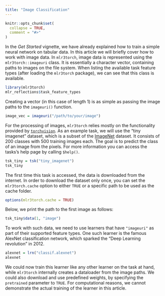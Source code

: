 ```yaml
---
title: "Image Classification"
---
```


```r
knitr::opts_chunk$set(
  collapse = TRUE,
  comment = "#>"
)
```

In the *Get Started* vignette, we have already explained how to train a simple neural network on tabular data.
In this article we will briefly cover how to work with image data.
In `mlr3torch`, image data is represented using the `mlr3torch::imageuri` class.
It is essentially a character vector, containing paths to images on the file system.
When listing the available task feature types (after loading the `mlr3torch` package), we can see that this class is available.

```r
library(mlr3torch)
mlr_reflections$task_feature_types
```

Creating a vector (in this case of length 1) is as simple as passing the image paths to the `imageuri()` function.

```r
image_vec = imageuri("/path/to/your/image")
```

For the processing of images, `mlr3torch` relies mostly on the functionality provided by [`torchvision`](https://github.com/mlverse/torchvision).
As an example task, we will use the "tiny imagenet" dataset, which is a subset of the [ImageNet](http://www.image-net.org/) dataset.
It consists of 200 classes with 500 training images each.
The goal is to predict the class of an image from the pixels.
For more information you can access the tasks's help page by calling `$help()`.

```r
tsk_tiny = tsk("tiny_imagenet")
tsk_tiny
```

The first time this task is accessed, the data is downloaded from the internet.
In order to download the dataset only once, you can set the `mlr3torch.cache` option to either `TRUE` or a specific path to be used as the cache folder.

```r
options(mlr3torch.cache = TRUE)
```

Below, we print the path to the first image as follows:

```r
tsk_tiny$data(1, "image")
```

To work with such data, we need to use learners that have `"imageuri"` as part of their supported feature types.
One such learner is the famous AlexNet classification network, which sparked the "Deep Learning revolution" in 2012.

```r
alexnet = lrn("classif.alexnet")
alexnet
```

We could now train this learner like any other learner on the task at hand, while `mlr3torch` internally creates a dataloader from the image paths.
We could also download and use predefined weights, by specifying the `pretrained` parameter to `TRUE`.
For computational reasons, we cannot demonstrate the actual training of the learner in this article.
